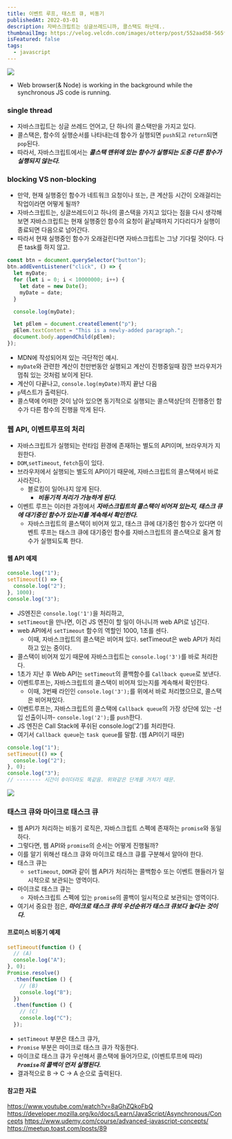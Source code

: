 ```yaml
---
title: 이벤트 루프, 태스트 큐, 비동기
publishedAt: 2022-03-01
description: 자바스크립트는 싱글쓰레드니까, 콜스택도 하난데..
thumbnailImg: https://velog.velcdn.com/images/otterp/post/552aad58-565f-4cae-a210-f4f829b84ffc/image.png
isFeatured: false
tags:
  - javascript
---
```


![](https://velog.velcdn.com/images/otterp/post/552aad58-565f-4cae-a210-f4f829b84ffc/image.png)

- Web browser(& Node) is working in the background while the synchronous JS code is running.

### single thread

- 자바스크립트는 싱글 쓰레드 언어고, 단 하나의 콜스택만을 가지고 있다.
- 콜스택은, 함수의 실행순서를 나타내는데 함수가 실행되면 `push`되고 `return`되면 `pop`된다.
- 따라서, 자바스크립트에서는 _**콜스택 맨위에 있는 함수가 실행되는 도중 다른 함수가 실행되지 않는다.**_

### blocking VS non-blocking

- 만약, 현재 실행중인 함수가 네트워크 요청이나 또는, 큰 계산등 시간이 오래걸리는 작업이라면 어떻게 될까?
- 자바스크립트는, 싱글쓰레드이고 하나의 콜스택을 가지고 있다는 점을 다시 생각해보면 자바스크립트는 현재 실행중인 함수의 요청이 끝날때까지 기다리다가 실행이 종료되면 다음으로 넘어간다.
- 따라서 현재 실행중인 함수가 오래걸린다면 자바스크립트는 그냥 기다릴 것이다. 다른 task를 하지 않고.

```js
const btn = document.querySelector("button");
btn.addEventListener("click", () => {
  let myDate;
  for (let i = 0; i < 10000000; i++) {
    let date = new Date();
    myDate = date;
  }

  console.log(myDate);

  let pElem = document.createElement("p");
  pElem.textContent = "This is a newly-added paragraph.";
  document.body.appendChild(pElem);
});
```

- MDN에 작성되어져 있는 극단적인 예시.
- `myDate`와 관련한 계산이 천만번동안 실행되고 계산이 진행중일때 잠깐 브라우저가 멈춰 있는 것처럼 보이게 된다.
- 계산이 다끝나고, `console.log(myDate)`까지 끝난 다음
- `p`텍스트가 출력된다.
- 콜스택에 어떠한 것이 남아 있으면 동기적으로 실행되는 콜스택상단의 진행중인 함수가 다른 함수의 진행을 막게 된다.

### 웹 API, 이벤트루프의 처리

- 자바스크립트가 실행되는 런타임 환경에 존재하는 별도의 API이며, 브라우저가 지원한다.
- `DOM`,`setTimeout`, `fetch`등이 있다.
- 브라우저에서 실행되는 별도의 API이기 때문에, 자바스크립트의 콜스택에서 바로 사라진다.
  - 블로킹이 일어나지 않게 된다.
    - _**비동기적 처리가 가능하게 된다.**_
- 이벤트 루프는 이러한 과정에서 _**자바스크립트의 콜스택이 비어져 있는지, 태스크 큐에 대기중인 함수가 있는지를 계속해서 확인한다.**_
  - 자바스크립트의 콜스택이 비어져 있고, 태스크 큐에 대기중인 함수가 있다면 이벤트 루프는 태스크 큐에 대기중인 함수를 자바스크립트의 콜스택으로 옮겨 함수가 실행되도록 한다.

#### 웹 API 예제

```js
console.log("1");
setTimeout(() => {
  console.log("2");
}, 1000);
console.log("3");
```

- JS엔진은 `console.log('1')`을 처리하고,
- `setTimeout`을 만나면, 이건 JS 엔진이 할 일이 아니니까 web API로 넘긴다.
- web API에서 `setTimeout` 함수의 역할인 1000, 1초를 센다.
  - 이때, 자바스크립트의 콜스택은 비어져 있다. setTimeout은 web API가 처리하고 있는 중이다.
- 콜스택이 비어져 있기 때문에 자바스크립트는 `console.log('3')`를 바로 처리한다.
- 1초가 지난 후 Web API는 `setTimeout`의 콜백함수를 `Callback queue`로 보낸다.
- 이벤트루프는, 자바스크립트의 콜스택이 비어져 있는지를 계속해서 확인한다.
  - 이때, 3번째 라인인 `console.log('3');`를 위에서 바로 처리했으므로, 콜스택은 비어져있다.
- 이벤트루프는, 자바스크립트의 콜스택에 `Callback queue`의 가장 상단에 있는 -선입 선출이니까- `console.log('2');`를 `push`한다.
- JS 엔진은 Call Stack에 푸쉬된 console.log('2')를 처리한다.
- 여기서 `Callback queue`는 `task queue`를 말함. (웹 API이기 때문)

```js
console.log("1");
setTimeout(() => {
  console.log("2");
}, 0);
console.log("3");
// -------- 시간이 0이더라도 똑같음. 위와같은 단계를 거치기 때문.
```

![](https://velog.velcdn.com/images/otterp/post/1282d770-1a04-4ea1-9641-374b97038e6c/image.png)

### 태스크 큐와 마이크로 태스크 큐

- 웹 API가 처리하는 비동기 로직은, 자바스크립트 스펙에 존재하는 `promise`와 동일하다.
- 그렇다면, 웹 API와 `promise`의 순서는 어떻게 진행될까?
- 이를 알기 위해선 태스크 큐와 마이크로 태스크 큐를 구분해서 알아야 한다.
- 태스크 큐는
  - `setTimeout`, `DOM`과 같이 웹 API가 처리하는 콜백함수 또는 이벤트 핸들러가 일시적으로 보관되는 영역이다.
- 마이크로 태스크 큐는
  - 자바스크립트 스펙에 있는 `promise`의 콜백이 일시적으로 보관되는 영역이다.
- 여기서 중요한 점은, _**마이크로 태스크 큐의 우선순위가 태스크 큐보다 높다는 것이다.**_

#### 프로미스 비동기 예제

```js
setTimeout(function () {
  // (A)
  console.log("A");
}, 0);
Promise.resolve()
  .then(function () {
    // (B)
    console.log("B");
  })
  .then(function () {
    // (C)
    console.log("C");
  });
```

- `setTimeout` 부분은 태스크 큐가,
- `Promise` 부분은 마이크로 태스크 큐가 작동한다.
- 마이크로 태스크 큐가 우선해서 콜스택에 들어가므로, (이벤트루프에 따라) _**`Promise`의 콜백이 먼저 실행된다.**_
- 결과적으로 B -> C -> A 순으로 출력된다.

#### 참고한 자료

https://www.youtube.com/watch?v=8aGhZQkoFbQ
https://developer.mozilla.org/ko/docs/Learn/JavaScript/Asynchronous/Concepts
https://www.udemy.com/course/advanced-javascript-concepts/
https://meetup.toast.com/posts/89
